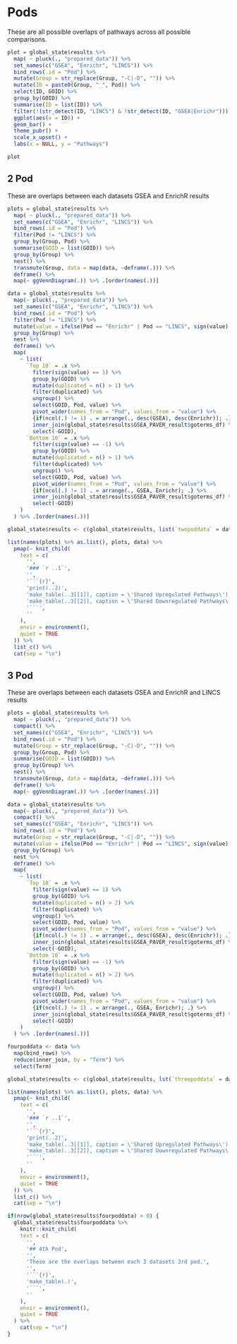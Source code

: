 # Pods

These are all possible overlaps of pathways across all possible comparisons.

```r
plot = global_state$results %>%
  map( ~ pluck(., "prepared_data")) %>%
  set_names(c("GSEA", "Enrichr", "LINCS")) %>%
  bind_rows(.id = "Pod") %>%
  mutate(Group = str_replace(Group, "-C|-D", "")) %>%
  mutate(ID = paste0(Group, "_", Pod)) %>%
  select(ID, GOID) %>%
  group_by(GOID) %>%
  summarise(ID = list(ID)) %>%
  filter(!(str_detect(ID, "LINCS") & !str_detect(ID, "GSEA|Enrichr"))) %>%
  ggplot(aes(x = ID)) +
  geom_bar() +
  theme_pubr() +
  scale_x_upset() +
  labs(x = NULL, y = "Pathways")

plot

```

## 2 Pod

These are overlaps between each datasets GSEA and EnrichR results

```r
plots = global_state$results %>%
  map( ~ pluck(., "prepared_data")) %>%
  set_names(c("GSEA", "Enrichr", "LINCS")) %>%
  bind_rows(.id = "Pod") %>%
  filter(Pod != "LINCS") %>%
  group_by(Group, Pod) %>%
  summarise(GOID = list(GOID)) %>%
  group_by(Group) %>%
  nest() %>%
  transmute(Group, data = map(data, ~deframe(.))) %>%
  deframe() %>%
  map(~ ggVennDiagram(.)) %>% .[order(names(.))]

data = global_state$results %>%
  map(~ pluck(., "prepared_data")) %>%
  set_names(c("GSEA", "Enrichr", "LINCS")) %>%
  bind_rows(.id = "Pod") %>%
  filter(Pod != "LINCS") %>%
  mutate(value = ifelse(Pod == "Enrichr" | Pod == "LINCS", sign(value) * 2^(abs(value)-1), value)) %>%
  group_by(Group) %>%
  nest %>%
  deframe() %>%
  map(
    ~ list(
      `Top 10` = .x %>% 
        filter(sign(value) == 1) %>%
        group_by(GOID) %>%
        mutate(duplicated = n() > 1) %>%
        filter(duplicated) %>%
        ungroup() %>%
        select(GOID, Pod, value) %>%
        pivot_wider(names_from = "Pod", values_from = "value") %>%
        {if(ncol(.) != 1) . = arrange(., desc(GSEA), desc(Enrichr)); .} %>%
        inner_join(global_state$results$GSEA_PAVER_result$goterms_df) %>%
        select(-GOID),
      `Bottom 10` = .x %>% 
        filter(sign(value) == -1) %>%
        group_by(GOID) %>%
        mutate(duplicated = n() > 1) %>%
        filter(duplicated) %>%
        ungroup() %>%
        select(GOID, Pod, value) %>%
        pivot_wider(names_from = "Pod", values_from = "value") %>%
        {if(ncol(.) != 1) . = arrange(., GSEA, Enrichr); .} %>%
        inner_join(global_state$results$GSEA_PAVER_result$goterms_df) %>%
        select(-GOID)
    )
  ) %>% .[order(names(.))]

global_state$results <- c(global_state$results, list(`twopoddata` = data))

list(names(plots) %>% as.list(), plots, data) %>%
  pmap(~ knit_child(
    text = c(
      '',
      '### `r ..1`',
      '',
      '```{r}',
      'print(..2)',
      'make_table(..3[[1]], caption = \'Shared Upregulated Pathways\')',
      'make_table(..3[[2]], caption = \'Shared Downregulated Pathways\')',
      '```',
      ''
    ),
    envir = environment(),
    quiet = TRUE
  )) %>%
  list_c() %>%
  cat(sep = "\n")
```

## 3 Pod

These are overlaps between each datasets GSEA and EnrichR and LINCS results

```r
plots = global_state$results %>%
  map( ~ pluck(., "prepared_data")) %>%
  compact() %>%
  set_names(c("GSEA", "Enrichr", "LINCS")) %>%
  bind_rows(.id = "Pod") %>%
  mutate(Group = str_replace(Group, "-C|-D", "")) %>%
  group_by(Group, Pod) %>%
  summarise(GOID = list(GOID)) %>%
  group_by(Group) %>%
  nest() %>%
  transmute(Group, data = map(data, ~deframe(.))) %>%
  deframe() %>%
  map(~ ggVennDiagram(.)) %>% .[order(names(.))]

data = global_state$results %>%
  map(~ pluck(., "prepared_data")) %>%
  compact() %>%
  set_names(c("GSEA", "Enrichr", "LINCS")) %>%
  bind_rows(.id = "Pod") %>%
  mutate(Group = str_replace(Group, "-C|-D", "")) %>%
  mutate(value = ifelse(Pod == "Enrichr" | Pod == "LINCS", sign(value) * 2^(abs(value)-1), value)) %>%
  group_by(Group) %>%
  nest %>%
  deframe() %>%
  map(
    ~ list(
      `Top 10` = .x %>% 
        filter(sign(value) == 1) %>%
        group_by(GOID) %>%
        mutate(duplicated = n() > 2) %>%
        filter(duplicated) %>%
        ungroup() %>%
        select(GOID, Pod, value) %>%
        pivot_wider(names_from = "Pod", values_from = "value") %>%
        {if(ncol(.) != 1) . = arrange(., desc(GSEA), desc(Enrichr)); .} %>%
        inner_join(global_state$results$GSEA_PAVER_result$goterms_df) %>%
        select(-GOID),
      `Bottom 10` = .x %>% 
        filter(sign(value) == -1) %>%
        group_by(GOID) %>%
        mutate(duplicated = n() > 2) %>%
        filter(duplicated) %>%
        ungroup() %>%
        select(GOID, Pod, value) %>%
        pivot_wider(names_from = "Pod", values_from = "value") %>%
        {if(ncol(.) != 1) . = arrange(., GSEA, Enrichr); .} %>%
        inner_join(global_state$results$GSEA_PAVER_result$goterms_df) %>%
        select(-GOID)
    )
  ) %>% .[order(names(.))]

fourpoddata <- data %>% 
  map(bind_rows) %>%
  reduce(inner_join, by = "Term") %>%
  select(Term)

global_state$results <- c(global_state$results, lst(`threepoddata` = data, fourpoddata))

list(names(plots) %>% as.list(), plots, data) %>%
  pmap(~ knit_child(
    text = c(
      '',
      '### `r ..1`',
      '',
      '```{r}',
      'print(..2)',
      'make_table(..3[[1]], caption = \'Shared Upregulated Pathways\')',
      'make_table(..3[[2]], caption = \'Shared Downregulated Pathways\')',
      '```',
      ''
    ),
    envir = environment(),
    quiet = TRUE
  )) %>%
  list_c() %>%
  cat(sep = "\n")
```

<!-- ## 4th Pod -->
```r
if(nrow(global_state$results$fourpoddata) > 0) {
  global_state$results$fourpoddata %>%
    knitr::knit_child(
    text = c(
      '',
      '## 4th Pod',
      '',
      'These are the overlaps between each 3 datasets 3rd pod.',
      '',
      '```{r}',
      'make_table(.)',
      '```',
      ''
    ),
    envir = environment(),
    quiet = TRUE
  ) %>%
    cat(sep = "\n")
}
```
